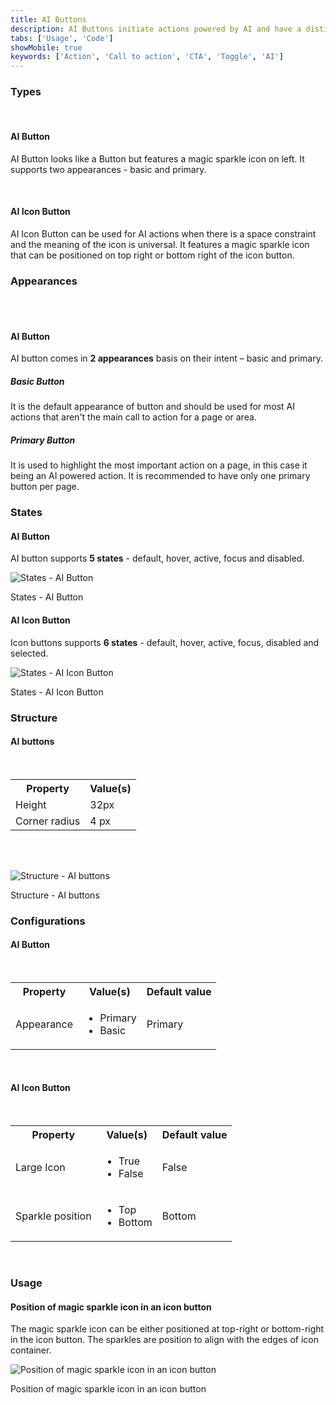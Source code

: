 ```yaml
---
title: AI Buttons
description: AI Buttons initiate actions powered by AI and have a distinct appearance to signal users that the action utilizes AI capabilities.
tabs: ['Usage', 'Code']
showMobile: true
keywords: ['Action', 'Call to action', 'CTA', 'Toggle', 'AI']
---
```


### Types

<br/>

#### AI Button

AI Button looks like a Button but features a magic sparkle icon on left. It supports two appearances - basic and primary. 

<Preview name='components-ai-ai-button-all--all' />

<br/>

#### AI Icon Button

AI Icon Button can be used for AI actions when there is a space constraint and the meaning of the icon is universal. It features a magic sparkle icon that can be positioned on top right or bottom right of the icon button.

<Preview name='components-ai-ai-icon-button-icon-position--icon-position' />

### Appearances

<br/>
<br/>

#### AI Button

AI button comes in **2 appearances** basis on their intent – basic and primary.

##### Basic Button

It is the default appearance of button and should be used for most AI actions that aren't the main call to action for a page or area.

<Preview name='components-ai-ai-button-appearance-basic--basic' />

##### Primary Button

It is used to highlight the most important action on a page, in this case it being an AI powered action. It is recommended to have only one primary button per page.

<Preview name='components-ai-ai-button-appearance-primary--primary' />

### States

#### AI Button

AI button supports **5 states** - default, hover, active, focus and disabled.

![States - AI Button](./images/States-AI-button.png)
<Caption>States - AI Button</Caption>

#### AI Icon Button

Icon buttons supports **6 states** - default, hover, active, focus, disabled and selected.

![States - AI Icon Button](./images/States-AI-Icon-button.png)
<Caption>States - AI Icon Button</Caption>

### Structure

#### AI buttons

<br />

<table style={{width: "100%"}}>
  <tbody>
    <tr>
      <th style={{width:"50%",  textAlign: "left"}}>Property</th>
      <th style={{width:"50%",  textAlign: "left"}}>Value(s)</th>
    </tr>
    <tr style={{verticalAlign: "top"}}>
      <td>Height</td>
      <td>32px</td>
    </tr>
    <tr style={{verticalAlign: "top"}}>
      <td>Corner radius</td>
      <td>4 px</td>
    </tr>
  </tbody>
</table>

<br />
<br />

![Structure - AI buttons](./images/structure.png)
<Caption>Structure - AI buttons</Caption>

### Configurations

#### AI Button

<br />

<table style={{width: "100%"}}>
  <tbody>
    <tr>
      <th style={{width:"33%",  textAlign: "left"}}>Property</th>
      <th style={{width:"33%",  textAlign: "left"}}>Value(s)</th>
      <th style={{width:"33%",  textAlign: "left"}}>Default value</th>
    </tr>
    <tr style={{verticalAlign: "top"}}>
      <td>Appearance</td>
      <td>
          <ul>
              <li>Primary</li>
              <li>Basic</li>
          </ul>
      </td>
      <td>Primary</td>
    </tr>
  </tbody>
</table>
<br/>

#### AI Icon Button

<br />

<table style={{width: "100%"}}>
  <tbody>
    <tr>
      <th style={{width:"33%",  textAlign: "left"}}>Property</th>
      <th style={{width:"33%",  textAlign: "left"}}>Value(s)</th>
      <th style={{width:"33%",  textAlign: "left"}}>Default value</th>
    </tr>
    <tr style={{verticalAlign: "top"}}>
      <td>Large Icon</td>
      <td>
          <ul>
              <li>True</li>
              <li>False</li>
          </ul>
      </td>
      <td>False</td>
    </tr>
    <tr style={{verticalAlign: "top"}}>
      <td>Sparkle position</td>
      <td>
          <ul>
              <li>Top</li>
              <li>Bottom</li>
          </ul>
      </td>
      <td>Bottom</td>
    </tr>
  </tbody>
</table>
<br/>

### Usage

#### Position of magic sparkle icon in an icon button

The magic sparkle icon can be either positioned at top-right or bottom-right in the icon button. The sparkles are position to align with the edges of icon container.

![Position of magic sparkle icon in an icon button](./images/position-sparkle-icon.png)
<Caption>Position of magic sparkle icon in an icon button</Caption>
